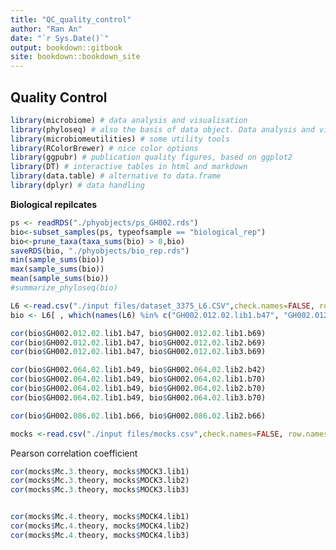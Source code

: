 ---
title: "QC_quality_control"
author: "Ran An"
date: "`r Sys.Date()`"
output: bookdown::gitbook
site: bookdown::bookdown_site
---

## Quality Control
```{r, warning=FALSE, message=FALSE, echo=FALSE}
library(microbiome) # data analysis and visualisation
library(phyloseq) # also the basis of data object. Data analysis and visualisation
library(microbiomeutilities) # some utility tools 
library(RColorBrewer) # nice color options
library(ggpubr) # publication quality figures, based on ggplot2
library(DT) # interactive tables in html and markdown
library(data.table) # alternative to data.frame
library(dplyr) # data handling  
```

**Biological repilcates**
```{r, warning=FALSE, message=FALSE}
ps <- readRDS("./phyobjects/ps_GH002.rds")
bio<-subset_samples(ps, typeofsample == "biological_rep")
bio<-prune_taxa(taxa_sums(bio) > 0,bio)
saveRDS(bio, "./phyobjects/bio_rep.rds")
min(sample_sums(bio))
max(sample_sums(bio))
mean(sample_sums(bio))
#summarize_phyloseq(bio)
```

```{r}
L6 <-read.csv("./input files/dataset_3375_L6.CSV",check.names=FALSE, row.names = 1, header = TRUE)
bio <- L6[ , which(names(L6) %in% c("GH002.012.02.lib1.b47", "GH002.012.02.lib1.b69", "GH002.012.02.lib2.b69", "GH002.012.02.lib3.b69",  "GH002.064.02.lib1.b49",  "GH002.064.02.lib1.b70", "GH002.064.02.lib2.b42", "GH002.064.02.lib2.b70", "GH002.064.02.lib3.b70", "GH002.086.02.lib1.b66", "GH002.086.02.lib2.b66"))] #get biological replicate samples

cor(bio$GH002.012.02.lib1.b47, bio$GH002.012.02.lib1.b69)
cor(bio$GH002.012.02.lib1.b47, bio$GH002.012.02.lib2.b69)
cor(bio$GH002.012.02.lib1.b47, bio$GH002.012.02.lib3.b69)

cor(bio$GH002.064.02.lib1.b49, bio$GH002.064.02.lib2.b42)
cor(bio$GH002.064.02.lib1.b49, bio$GH002.064.02.lib1.b70)
cor(bio$GH002.064.02.lib1.b49, bio$GH002.064.02.lib2.b70)
cor(bio$GH002.064.02.lib1.b49, bio$GH002.064.02.lib3.b70)

cor(bio$GH002.086.02.lib1.b66, bio$GH002.086.02.lib2.b66)
```

```{r, warning=FALSE, message=FALSE}
mocks <-read.csv("./input files/mocks.csv",check.names=FALSE, row.names = 1)
```

Pearson correlation coefficient
```{r, warning=FALSE, message=FALSE}
cor(mocks$Mc.3.theory, mocks$MOCK3.lib1)
cor(mocks$Mc.3.theory, mocks$MOCK3.lib2)
cor(mocks$Mc.3.theory, mocks$MOCK3.lib3)


cor(mocks$Mc.4.theory, mocks$MOCK4.lib1)
cor(mocks$Mc.4.theory, mocks$MOCK4.lib2)
cor(mocks$Mc.4.theory, mocks$MOCK4.lib3)
```




